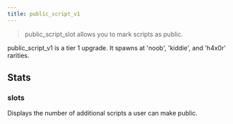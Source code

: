 ```yaml
---
title: public_script_v1
---
```


> public_script_slot allows you to mark scripts as public.

public_script_v1 is a tier 1 upgrade. It spawns at 'noob', 'kiddie', and 'h4x0r' rarities.

## Stats

### slots

Displays the number of additional scripts a user can make public.
